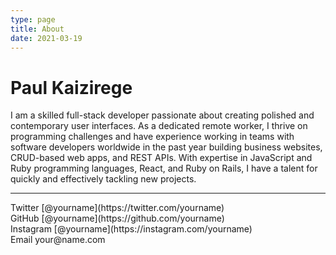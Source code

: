 ```yaml
---
type: page
title: About
date: 2021-03-19
---
```


# Paul Kaizirege

I am a skilled full-stack developer passionate about creating polished and contemporary user interfaces. As a dedicated remote worker, I thrive on programming challenges and have experience working in teams with software developers worldwide in the past year building business websites, CRUD-based web apps, and REST APIs. With expertise in JavaScript and Ruby programming languages, React, and Ruby on Rails, I have a talent for quickly and effectively tackling new projects.

---

<div>
  Twitter [@yourname](https://twitter.com/yourname)
  <br />
  GitHub [@yourname](https://github.com/yourname)
  <br />
  Instagram [@yourname](https://instagram.com/yourname)
  <br />
  Email your@name.com
</div>
